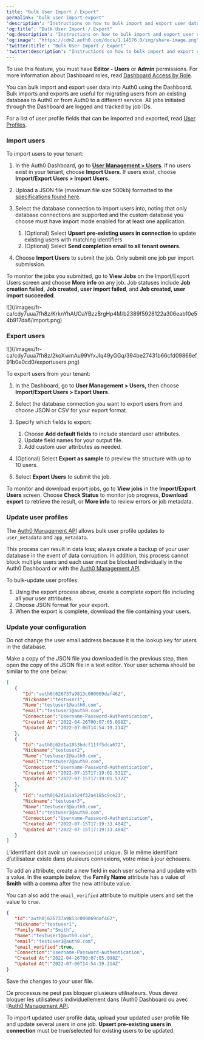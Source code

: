 ---
title: "Bulk User Import / Export"
permalink: "bulk-user-import-export"
'description': "Instructions on how to bulk import and export user data into Auth0 using the Dashboard."
'og:title': "Bulk User Import / Export"
'og:description': "Instructions on how to bulk import and export user data into Auth0 using the Dashboard."
'og:image': "https://cdn2.auth0.com/docs/1.14576.0/img/share-image.png"
'twitter:title': "Bulk User Import / Export"
'twitter:description': "Instructions on how to bulk import and export user data into Auth0 using the Dashboard."
---

<Card title="Before you start">

To use this feature, you must have **Editor - Users** or **Admin** permissions. For more information about Dashboard roles, read [Dashboard Access by Role](/docs/get-started/manage-dashboard-access/feature-access-by-role).

</Card>

You can bulk import and export user data into Auth0 using the Dashboard. Bulk imports and exports are useful for migrating users from an existing database to Auth0 or from Auth0 to a different service. All jobs initiated through the Dashboard are logged and tracked by job IDs.

For a list of user profile fields that can be imported and exported, read [User Profiles](/docs/fr-ca/manage-users/user-accounts/user-profiles).

### Import users

To import users to your tenant:

1. In the Auth0 Dashboard, go to [**User Management > Users**](https://manage.auth0.com/#/users). If no users exist in your tenant, choose **Import Users**. If users exist, choose **Import/Export Users > Import Users**.
2. Upload a JSON file (maximum file size 500kb) formatted to the [specifications found here](/docs/fr-ca/manage-users/user-migration/bulk-user-import-database-schema-and-examples).
3. Select the database connection to import users into, noting that only database connections are supported and the custom database you choose must have import mode enabled for at least one application.

   1. (Optional) Select **Upsert pre-existing users in connection** to update existing users with matching identifiers
   2. (Optional) Select **Send completion email to all tenant owners**.
4. Choose **Import Users** to submit the job. Only submit one job per import submission.

To monitor the jobs you submitted, go to **View Jobs** on the Import/Export Users screen and choose **More info** on any job. Job statuses include **Job creation failed**, **Job created, user import failed**, and **Job created, user import succeeded**.

<Frame>![](/images/fr-ca/cdy7uua7fh8z/KrknYhAUOaYBzzBrgHp4M/b2389f5926122a306eab10e54b917da6/import.png)</Frame>

### Export users

<Frame>![](/images/fr-ca/cdy7uua7fh8z/2koXwmAu99VfxJIq49yGGq/394be27431b66cfd09866ef91b0e0cd0/exportusers.png)</Frame>

To export users from your tenant:

1. In the Dashboard, go to **User Management > Users,** then choose **Import/Export Users > Export Users**.
2. Select the database connection you want to export users from and choose JSON or CSV for your export format.
3. Specify which fields to export:

   1. Choose **Add default fields** to include standard user attributes.
   2. Update field names for your output file.
   3. Add custom user attributes as needed.
4. (Optional) Select **Export as sample** to preview the structure with up to 10 users.
5. Select **Export Users** to submit the job.

To monitor and download export jobs, go to **View jobs** in the **Import/Export Users** screen. Choose **Check Status** to monitor job progress, **Download export** to retrieve the result, or **More info** to review errors or job metadata.

### Update user profiles

The [Auth0 Management API](/docs/api/management/v2/users/patch-users-by-id) allows bulk user profile updates to `user_metadata` and `app_metadata`.

This process can result in data loss; always create a backup of your user database in the event of data corruption. In addition, this process cannot block multiple users and each user must be blocked individually in the <Tooltip data-tooltip-id="react-containers-DefinitionTooltip-0" tip="">Auth0 Dashboard</Tooltip> or with the [Auth0 Management API](/docs/api/management/v2/users/patch-users-by-id).

To bulk-update user profiles:

1. Using the export process above, create a complete export file including all your user attributes.
2. Choose JSON format for your export.
3. When the export is complete, download the file containing your users.

###

### Update your configuration

<Warning>

Do not change the user email address because it is the lookup key for users in the database.

</Warning>

Make a copy of the JSON file you downloaded in the previous step, then open the copy of the JSON file in a text editor. Your user schema should be similar to the one below:

```json lines
[
   {
      "Id":"auth0|626737a9813c000069daf462",
      "Nickname":"testuser1",
      "Name":"testuser1@auth0.com",
      "email":"testuser1@auth0.com",
      "Connection":"Username-Password-Authentication",
      "Created At":"2022-04-26T00:07:05.098Z",
      "Updated At":"2022-07-06T14:54:19.214Z"
   },
   {
      "Id":"auth0|62d1a1853bdcf11ff5dca672",
      "Nickname":"testuser2",
      "Name":"testuser2@auth0.com",
      "email":"testuser2@auth0.com",
      "Connection":"Username-Password-Authentication",
      "Created At":"2022-07-15T17:19:01.531Z",
      "Updated At":"2022-07-15T17:19:01.532Z"
   },
   {
      "Id":"auth0|62d1a1a524f32a4185c9ce23",
      "Nickname":"testuser3",
      "Name":"testuser3@auth0.com",
      "email":"testuser3@auth0.com",
      "Connection":"Username-Password-Authentication",
      "Created At":"2022-07-15T17:19:33.484Z",
      "Updated At":"2022-07-15T17:19:33.484Z"
   }
]
```

<Note>

L’identifiant doit avoir un `connexion|id` unique. Si le même identifiant d’utilisateur existe dans plusieurs connexions, votre mise à jour échouera.

</Note>

To add an attribute, create a new field in each user schema and update with a value. In the example below, the **Family Name** attribute has a value of **Smith** with a comma after the new attribute value.

You can also add the `email_verified` attribute to multiple users and set the value to `true`.

```json lines
{
   "Id":"auth0|626737a9813c000069daf462",
   "Nickname":"testuser1",
   "Family Name":"Smith",
   "Name":"testuser1@auth0.com",
   "email":"testuser1@auth0.com",
   "email_verified":true,
   "Connection":"Username-Password-Authentication",
   "Created At":"2022-04-26T00:07:05.098Z",
   "Updated At":"2022-07-06T14:54:19.214Z"
}
```

Save the changes to your user file.

<Note>

Ce processus ne peut pas bloquer plusieurs utilisateurs. Vous devez bloquer les utilisateurs individuellement dans l’Auth0 Dashboard ou avec l’[Auth0 Management API](https://auth0.com/docs/api/management/v2#!/Users/patch_users_by_id).

</Note>

To import updated user profile data, upload your updated user profile file and update several users in one job. **Upsert pre-existing users in connection** must be true/selected for existing users to be updated.